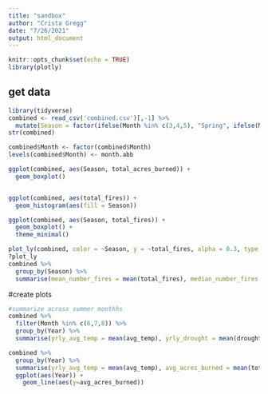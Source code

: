 ```yaml
---
title: "sandbox"
author: "Crista Gregg"
date: "7/26/2021"
output: html_document
---
```


```r
knitr::opts_chunk$set(echo = TRUE)
library(plotly)
```

## get data
```r
library(tidyverse)
combined <- read_csv('combined.csv')[,-1] %>%
  mutate(Season = factor(ifelse(Month %in% c(3,4,5), "Spring", ifelse(Month %in% c(6,7,8), 'Summer', ifelse(Month %in% c(9,10,11), 'Fall', 'Winter')))))
str(combined)

combined$Month <- factor(combined$Month)
levels(combined$Month) <- month.abb

ggplot(combined, aes(Season, total_acres_burned)) +
  geom_boxplot()


ggplot(combined, aes(total_fires)) +
  geom_histogram(aes(fill = Season)) 

ggplot(combined, aes(Season, total_fires)) +
  geom_boxplot() +
  theme_minimal()

plot_ly(combined, color = ~Season, y = ~total_fires, alpha = 0.3, type = 'box')
?plot_ly
combined %>% 
  group_by(Season) %>%
  summarise(mean_number_fires = mean(total_fires), median_number_fires = median(total_fires), mean_fire_size = mean(total_acres_burned)/mean(total_fires), median_fire_size = median(total_acres_burned)/median(total_fires))
```
#create plots
```r
#summarize across summer monthhs
combined %>%
  filter(Month %in% c(6,7,8)) %>%
  group_by(Year) %>%
  summarise(yrly_avg_temp = mean(avg_temp), yrly_drought = mean(drought_severity), avg_acres_burned = mean(total_acres_burned))

combined %>%
  group_by(Year) %>%
  summarise(yrly_avg_temp = mean(avg_temp), avg_acres_burned = mean(total_acres_burned)) %>%
  ggplot(aes(Year)) +
    geom_line(aes(y=avg_acres_burned))
```

